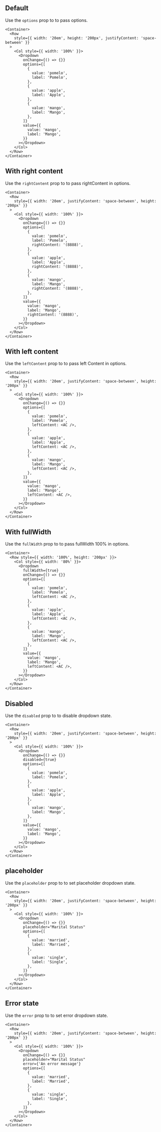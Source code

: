 
## Default

Use the `options` prop to to pass options.

```tsx live desktopOnly
<Container>
  <Row
    style={{ width: '20em', height: '200px', justifyContent: 'space-between' }}
  >
    <Col style={{ width: '100%' }}>
      <Dropdown
        onChange={() => {}}
        options={[
          {
            value: 'pomelo',
            label: 'Pomelo',
          },
          {
            value: 'apple',
            label: 'Apple',
          },
          {
            value: 'mango',
            label: 'Mango',
          },
        ]}
        value={{
          value: 'mango',
          label: 'Mango',
        }}
      ></Dropdown>
    </Col>
  </Row>
</Container>
```

## With right content

Use the `rightContent` prop to to pass rightContent in options.

```tsx live desktopOnly
<Container>
  <Row
    style={{ width: '20em', justifyContent: 'space-between', height: '200px' }}
  >
    <Col style={{ width: '100%' }}>
      <Dropdown
        onChange={() => {}}
        options={[
          {
            value: 'pomelo',
            label: 'Pomelo',
            rightContent: '(8888)',
          },
          {
            value: 'apple',
            label: 'Apple',
            rightContent: '(8888)',
          },
          {
            value: 'mango',
            label: 'Mango',
            rightContent: '(8888)',
          },
        ]}
        value={{
          value: 'mango',
          label: 'Mango',
          rightContent: '(8888)',
        }}
      ></Dropdown>
    </Col>
  </Row>
</Container>
```

## With left content

Use the `leftContent` prop to to pass left Content in options.

```tsx live desktopOnly
<Container>
  <Row
    style={{ width: '20em', justifyContent: 'space-between', height: '200px' }}
  >
    <Col style={{ width: '100%' }}>
      <Dropdown
        onChange={() => {}}
        options={[
          {
            value: 'pomelo',
            label: 'Pomelo',
            leftContent: <AC />,
          },
          {
            value: 'apple',
            label: 'Apple',
            leftContent: <AC />,
          },
          {
            value: 'mango',
            label: 'Mango',
            leftContent: <AC />,
          },
        ]}
        value={{
          value: 'mango',
          label: 'Mango',
          leftContent: <AC />,
        }}
      ></Dropdown>
    </Col>
  </Row>
</Container>
```

## With fullWidth

Use the `fullWidth` prop to to pass fullWidth 100% in options.

```tsx live desktopOnly
<Container>
  <Row style={{ width: '100%', height: '200px' }}>
    <Col style={{ width: '80%' }}>
      <Dropdown
        fullWidth={true}
        onChange={() => {}}
        options={[
          {
            value: 'pomelo',
            label: 'Pomelo',
            leftContent: <AC />,
          },
          {
            value: 'apple',
            label: 'Apple',
            leftContent: <AC />,
          },
          {
            value: 'mango',
            label: 'Mango',
            leftContent: <AC />,
          },
        ]}
        value={{
          value: 'mango',
          label: 'Mango',
          leftContent: <AC />,
        }}
      ></Dropdown>
    </Col>
  </Row>
</Container>
```

## Disabled

Use the `disabled` prop to to disable dropdown state.

```tsx live desktopOnly
<Container>
  <Row
    style={{ width: '20em', justifyContent: 'space-between', height: '200px' }}
  >
    <Col style={{ width: '100%' }}>
      <Dropdown
        onChange={() => {}}
        disabled={true}
        options={[
          {
            value: 'pomelo',
            label: 'Pomelo',
          },
          {
            value: 'apple',
            label: 'Apple',
          },
          {
            value: 'mango',
            label: 'Mango',
          },
        ]}
        value={{
          value: 'mango',
          label: 'Mango',
        }}
      ></Dropdown>
    </Col>
  </Row>
</Container>
```

## placeholder

Use the `placeholder` prop to to set placeholder dropdown state.

```tsx live desktopOnly
<Container>
  <Row
    style={{ width: '20em', justifyContent: 'space-between', height: '200px' }}
  >
    <Col style={{ width: '100%' }}>
      <Dropdown
        onChange={() => {}}
        placeholder="Marital Status"
        options={[
          {
            value: 'married',
            label: 'Married',
          },
          {
            value: 'single',
            label: 'Single',
          },
        ]}
      ></Dropdown>
    </Col>
  </Row>
</Container>
```

## Error state

Use the `error` prop to to set error dropdown state.

```tsx live desktopOnly
<Container>
  <Row
    style={{ width: '20em', justifyContent: 'space-between', height: '200px' }}
  >
    <Col style={{ width: '100%' }}>
      <Dropdown
        onChange={() => {}}
        placeholder="Marital Status"
        error={'An error message'}
        options={[
          {
            value: 'married',
            label: 'Married',
          },
          {
            value: 'single',
            label: 'Single',
          },
        ]}
      ></Dropdown>
    </Col>
  </Row>
</Container>
```
